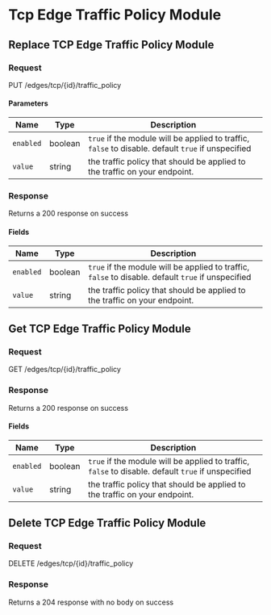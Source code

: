 
# Tcp Edge Traffic Policy Module

## Replace TCP Edge Traffic Policy Module

### Request

PUT /edges/tcp/\{id\}/traffic_policy

<TCPEdgeTrafficPolicyModuleReplaceRequest />

#### Parameters

| Name      | Type    | Description                                                                                        |
| --------- | ------- | -------------------------------------------------------------------------------------------------- |
| `enabled` | boolean | `true` if the module will be applied to traffic, `false` to disable. default `true` if unspecified |
| `value`   | string  | the traffic policy that should be applied to the traffic on your endpoint.                         |

### Response

Returns a 200 response on success

<TCPEdgeTrafficPolicyModuleReplaceResponse />

#### Fields

| Name      | Type    | Description                                                                                        |
| --------- | ------- | -------------------------------------------------------------------------------------------------- |
| `enabled` | boolean | `true` if the module will be applied to traffic, `false` to disable. default `true` if unspecified |
| `value`   | string  | the traffic policy that should be applied to the traffic on your endpoint.                         |

## Get TCP Edge Traffic Policy Module

### Request

GET /edges/tcp/\{id\}/traffic_policy

<TCPEdgeTrafficPolicyModuleGetRequest />

### Response

Returns a 200 response on success

<TCPEdgeTrafficPolicyModuleGetResponse />

#### Fields

| Name      | Type    | Description                                                                                        |
| --------- | ------- | -------------------------------------------------------------------------------------------------- |
| `enabled` | boolean | `true` if the module will be applied to traffic, `false` to disable. default `true` if unspecified |
| `value`   | string  | the traffic policy that should be applied to the traffic on your endpoint.                         |

## Delete TCP Edge Traffic Policy Module

### Request

DELETE /edges/tcp/\{id\}/traffic_policy

<TCPEdgeTrafficPolicyModuleDeleteRequest />

### Response

Returns a 204 response with no body on success
